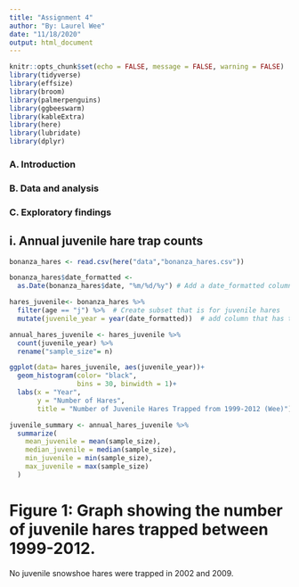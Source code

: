 ```yaml
---
title: "Assignment 4"
author: "By: Laurel Wee"
date: "11/18/2020"
output: html_document
---
```


```r
knitr::opts_chunk$set(echo = FALSE, message = FALSE, warning = FALSE)
library(tidyverse)
library(effsize)
library(broom)
library(palmerpenguins)
library(ggbeeswarm)
library(kableExtra)
library(here)
library(lubridate)
library(dplyr)
```

### A. Introduction

### B. Data and analysis

### C. Exploratory findings

## i. Annual juvenile hare trap counts

```r
bonanza_hares <- read.csv(here("data","bonanza_hares.csv"))

bonanza_hares$date_formatted <- 
  as.Date(bonanza_hares$date, "%m/%d/%y") # Add a date_formatted column to get YYYY-MM-DD

hares_juvenile<- bonanza_hares %>% 
  filter(age == "j") %>%  # Create subset that is for juvenile hares
  mutate(juvenile_year = year(date_formatted))  # add column that has the 'year'

annual_hares_juvenile <- hares_juvenile %>% 
  count(juvenile_year) %>% 
  rename("sample_size"= n)

ggplot(data= hares_juvenile, aes(juvenile_year))+
  geom_histogram(color= "black", 
                 bins = 30, binwidth = 1)+
  labs(x = "Year", 
       y = "Number of Hares", 
       title = "Number of Juvenile Hares Trapped from 1999-2012 (Wee)")

juvenile_summary <- annual_hares_juvenile %>% 
  summarize(
    mean_juvenile = mean(sample_size),
    median_juvenile = median(sample_size),
    min_juvenile = min(sample_size),
    max_juvenile = max(sample_size)
  )

```
# Figure 1: Graph showing the number of juvenile hares trapped between 1999-2012. 
No juvenile snowshoe hares were trapped in 2002 and 2009. 
